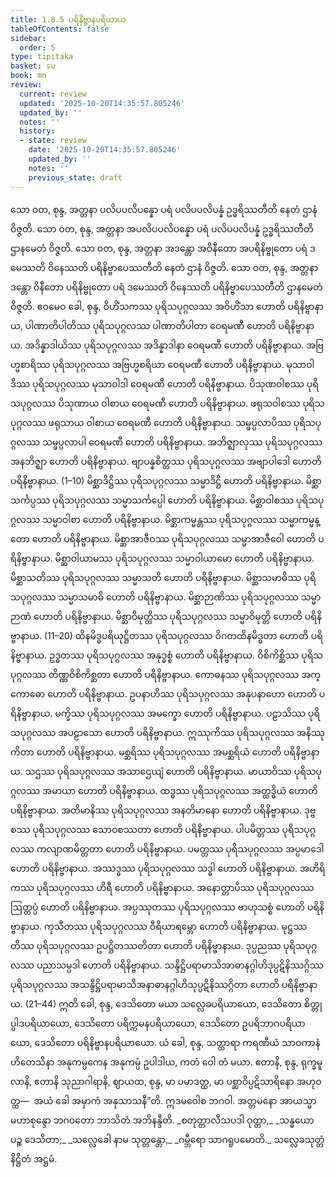 ```yaml
---
title: 1.8.5 ပရိနိဗ္ဗာနပရိယာယ
tableOfContents: false
sidebar:
  order: 5
type: tipitaka
basket: su
book: mn
review:
  current: review
  updated: '2025-10-20T14:35:57.805246'
  updated_by: ''
  notes: ''
  history:
  - state: review
    date: '2025-10-20T14:35:57.805246'
    updated_by: ''
    notes: ''
    previous_state: draft
---
```



<DynamicBreadcrumb />


<ReviewStatus review={frontmatter.review} showDetails={true} />

<HypothesisAnnotation frontmatter={frontmatter} />

<Division number="87" book="mn" e="ch" v="24" p="172">

<Paragraph number="252" book="mn">
သော ဝတ, စုန္ဒ, အတ္တနာ ပလိပပလိပန္နော ပရံ ပလိပပလိပန္နံ ဥဒ္ဓရိဿတီတိ နေတံ ဌာနံ ဝိဇ္ဇတိ. သော ဝတ, စုန္ဒ, အတ္တနာ အပလိပပလိပန္နော ပရံ ပလိပပလိပန္နံ ဥဒ္ဓရိဿတီတိ ဌာနမေတံ ဝိဇ္ဇတိ. သော ဝတ, စုန္ဒ, အတ္တနာ အဒန္တော အဝိနီတော အပရိနိဗ္ဗုတော ပရံ ဒမေဿတိ ဝိနေဿတိ ပရိနိဗ္ဗာပေဿတီတိ နေတံ ဌာနံ ဝိဇ္ဇတိ. သော ဝတ, စုန္ဒ, အတ္တနာ ဒန္တော ဝိနီတော ပရိနိဗ္ဗုတော ပရံ ဒမေဿတိ ဝိနေဿတိ ပရိနိဗ္ဗာပေဿတီတိ ဌာနမေတံ ဝိဇ္ဇတိ. ဧဝမေဝ ခေါ, စုန္ဒ, ဝိဟိံသကဿ ပုရိသပုဂ္ဂလဿ အဝိဟိံသာ ဟောတိ ပရိနိဗ္ဗာနာယ, ပါဏာတိပါတိဿ ပုရိသပုဂ္ဂလဿ ပါဏာတိပါတာ ဝေရမဏီ ဟောတိ ပရိနိဗ္ဗာနာယ. အဒိန္နာဒါယိဿ ပုရိသပုဂ္ဂလဿ အဒိန္နာဒါနာ ဝေရမဏီ ဟောတိ ပရိနိဗ္ဗာနာယ. အဗြဟ္မစာရိဿ ပုရိသပုဂ္ဂလဿ အဗြဟ္မစရိယာ ဝေရမဏီ ဟောတိ ပရိနိဗ္ဗာနာယ. မုသာဝါဒိဿ ပုရိသပုဂ္ဂလဿ မုသာဝါဒါ ဝေရမဏီ ဟောတိ ပရိနိဗ္ဗာနာယ. ပိသုဏဝါစဿ ပုရိသပုဂ္ဂလဿ ပိသုဏာယ ဝါစာယ ဝေရမဏီ ဟောတိ ပရိနိဗ္ဗာနာယ. ဖရုသဝါစဿ ပုရိသပုဂ္ဂလဿ ဖရုသာယ ဝါစာယ ဝေရမဏီ ဟောတိ ပရိနိဗ္ဗာနာယ. သမ္ဖပ္ပလာပိဿ ပုရိသပုဂ္ဂလဿ သမ္ဖပ္ပလာပါ ဝေရမဏီ ဟောတိ ပရိနိဗ္ဗာနာယ. အဘိဇ္ဈာလုဿ ပုရိသပုဂ္ဂလဿ အနဘိဇ္ဈာ ဟောတိ ပရိနိဗ္ဗာနာယ. ဗျာပန္နစိတ္တဿ ပုရိသပုဂ္ဂလဿ အဗျာပါဒေါ ဟောတိ ပရိနိဗ္ဗာနာယ. (1–10)
</Paragraph>

<Paragraph number="253" book="mn">
မိစ္ဆာဒိဋ္ဌိဿ ပုရိသပုဂ္ဂလဿ သမ္မာဒိဋ္ဌိ ဟောတိ ပရိနိဗ္ဗာနာယ. မိစ္ဆာသင်္ကပ္ပဿ ပုရိသပုဂ္ဂလဿ သမ္မာသင်္ကပ္ပေါ ဟောတိ ပရိနိဗ္ဗာနာယ. မိစ္ဆာဝါစဿ ပုရိသပုဂ္ဂလဿ သမ္မာဝါစာ ဟောတိ ပရိနိဗ္ဗာနာယ. မိစ္ဆာကမ္မန္တဿ ပုရိသပုဂ္ဂလဿ သမ္မာကမ္မန္တော ဟောတိ ပရိနိဗ္ဗာနာယ. မိစ္ဆာအာဇီဝဿ ပုရိသပုဂ္ဂလဿ သမ္မာအာဇီဝေါ ဟောတိ ပရိနိဗ္ဗာနာယ. မိစ္ဆာဝါယာမဿ ပုရိသပုဂ္ဂလဿ သမ္မာဝါယာမော ဟောတိ ပရိနိဗ္ဗာနာယ. မိစ္ဆာသတိဿ ပုရိသပုဂ္ဂလဿ သမ္မာသတိ ဟောတိ ပရိနိဗ္ဗာနာယ. မိစ္ဆာသမာဓိဿ ပုရိသပုဂ္ဂလဿ သမ္မာသမာဓိ ဟောတိ ပရိနိဗ္ဗာနာယ. မိစ္ဆာဉာဏိဿ ပုရိသပုဂ္ဂလဿ သမ္မာဉာဏံ ဟောတိ ပရိနိဗ္ဗာနာယ. မိစ္ဆာဝိမုတ္တိဿ ပုရိသပုဂ္ဂလဿ သမ္မာဝိမုတ္တိ ဟောတိ ပရိနိဗ္ဗာနာယ. (11–20)
</Paragraph>

<Paragraph number="254" book="mn">
ထိနမိဒ္ဓပရိယုဋ္ဌိတဿ ပုရိသပုဂ္ဂလဿ ဝိဂတထိနမိဒ္ဓတာ ဟောတိ ပရိနိဗ္ဗာနာယ. ဥဒ္ဓတဿ ပုရိသပုဂ္ဂလဿ အနုဒ္ဓစ္စံ ဟောတိ ပရိနိဗ္ဗာနာယ. ဝိစိကိစ္ဆိဿ ပုရိသပုဂ္ဂလဿ တိဏ္ဏဝိစိကိစ္ဆတာ ဟောတိ ပရိနိဗ္ဗာနာယ. ကောဓနဿ ပုရိသပုဂ္ဂလဿ အက္ကောဓော ဟောတိ ပရိနိဗ္ဗာနာယ. ဥပနာဟိဿ ပုရိသပုဂ္ဂလဿ အနုပနာဟော ဟောတိ ပရိနိဗ္ဗာနာယ. မက္ခိဿ ပုရိသပုဂ္ဂလဿ အမက္ခော ဟောတိ ပရိနိဗ္ဗာနာယ. ပဠာသိဿ ပုရိသပုဂ္ဂလဿ အပဠာသော ဟောတိ ပရိနိဗ္ဗာနာယ. ဣဿုကိဿ ပုရိသပုဂ္ဂလဿ အနိဿုကိတာ ဟောတိ ပရိနိဗ္ဗာနာယ. မစ္ဆရိဿ ပုရိသပုဂ္ဂလဿ အမစ္ဆရိယံ ဟောတိ ပရိနိဗ္ဗာနာယ. သဌဿ ပုရိသပုဂ္ဂလဿ အသာဌေယျံ ဟောတိ ပရိနိဗ္ဗာနာယ. မာယာဝိဿ ပုရိသပုဂ္ဂလဿ အမာယာ ဟောတိ ပရိနိဗ္ဗာနာယ. ထဒ္ဓဿ ပုရိသပုဂ္ဂလဿ အတ္ထဒ္ဓိယံ ဟောတိ ပရိနိဗ္ဗာနာယ. အတိမာနိဿ ပုရိသပုဂ္ဂလဿ အနတိမာနော ဟောတိ ပရိနိဗ္ဗာနာယ. ဒုဗ္ဗစဿ ပုရိသပုဂ္ဂလဿ သောဝစဿတာ ဟောတိ ပရိနိဗ္ဗာနာယ. ပါပမိတ္တဿ ပုရိသပုဂ္ဂလဿ ကလျာဏမိတ္တတာ ဟောတိ ပရိနိဗ္ဗာနာယ. ပမတ္တဿ ပုရိသပုဂ္ဂလဿ အပ္ပမာဒေါ ဟောတိ ပရိနိဗ္ဗာနာယ. အဿဒ္ဓဿ ပုရိသပုဂ္ဂလဿ သဒ္ဓါ ဟောတိ ပရိနိဗ္ဗာနာယ. အဟိရိကဿ ပုရိသပုဂ္ဂလဿ ဟိရီ ဟောတိ ပရိနိဗ္ဗာနာယ. အနောတ္တာပိဿ ပုရိသပုဂ္ဂလဿ ဩတ္တပ္ပံ ဟောတိ ပရိနိဗ္ဗာနာယ. အပ္ပဿုတဿ ပုရိသပုဂ္ဂလဿ ဗာဟုသစ္စံ ဟောတိ ပရိနိဗ္ဗာနာယ. ကုသီတဿ ပုရိသပုဂ္ဂလဿ ဝီရိယာရမ္ဘော ဟောတိ ပရိနိဗ္ဗာနာယ. မုဋ္ဌဿတိဿ ပုရိသပုဂ္ဂလဿ ဥပဋ္ဌိတဿတိတာ ဟောတိ ပရိနိဗ္ဗာနာယ. ဒုပ္ပညဿ ပုရိသပုဂ္ဂလဿ ပညာသမ္ပဒါ ဟောတိ ပရိနိဗ္ဗာနာယ. သန္ဒိဋ္ဌိပရာမာသိအာဓာနဂ္ဂါဟိဒုပ္ပဋိနိဿဂ္ဂိဿ ပုရိသပုဂ္ဂလဿ အသန္ဒိဋ္ဌိပရာမာသိအနာဓာနဂ္ဂါဟိသုပ္ပဋိနိဿဂ္ဂိတာ ဟောတိ ပရိနိဗ္ဗာနာယ. (21–44)
</Paragraph>

</Division>
<Division number="88" book="mn" e="ch" v="24" p="179">

<Paragraph number="255" book="mn">
ဣတိ ခေါ, စုန္ဒ, ဒေသိတော မယာ သလ္လေခပရိယာယော, ဒေသိတော စိတ္တုပ္ပါဒပရိယာယော, ဒေသိတော ပရိက္ကမနပရိယာယော, ဒေသိတော ဥပရိဘာဂပရိယာယော, ဒေသိတော ပရိနိဗ္ဗာနပရိယာယော. ယံ ခေါ, စုန္ဒ, သတ္ထာရာ ကရဏီယံ သာဝကာနံ ဟိတေသိနာ အနုကမ္ပကေန အနုကမ္ပံ ဥပါဒါယ, ကတံ ဝေါ တံ မယာ. ဧတာနိ, စုန္ဒ, ရုက္ခမူလာနိ, ဧတာနိ သုညာဂါရာနိ, ဈာယထ, စုန္ဒ, မာ ပမာဒတ္ထ, မာ ပစ္ဆာဝိပ္ပဋိသာရိနော အဟုဝတ္ထ—  အယံ ခေါ အမှာကံ အနုသာသနီ”တိ.
</Paragraph>

<Paragraph number="256" book="mn">
ဣဒမဝေါစ ဘဂဝါ. အတ္တမနော အာယသ္မာ မဟာစုန္ဒော ဘဂဝတော ဘာသိတံ အဘိနန္ဒီတိ.
</Paragraph>

<Paragraph number="257" type="verses" book="mn">
_စတုတ္တာလီသပဒါ ဝုတ္တာ,_  
_သန္ဓယော ပဉ္စ ဒေသိတာ;_  
_သလ္လေခေါ နာမ သုတ္တန္တော,_  
_ဂမ္ဘီရော သာဂရူပမောတိ._  


</Paragraph>
</Division>

<Paragraph number="258" type="center" book="mn">
သလ္လေခသုတ္တံ နိဋ္ဌိတံ အဋ္ဌမံ.
</Paragraph>